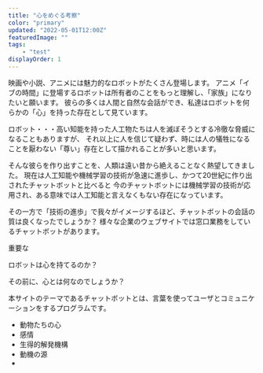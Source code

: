```yaml
---
title: "心をめぐる考察"
color: "primary"
updated: "2022-05-01T12:00Z"
featuredImage: ""
tags: 
    - "test"
displayOrder: 1
---
```


映画や小説、アニメには魅力的なロボットがたくさん登場します。
アニメ「イブの時間」に登場するロボットは所有者のことをもっと理解し、「家族」になりたいと願います。
彼らの多くは人間と自然な会話ができ、私達はロボットを何らかの「心」を持った存在として見ています。

ロボット・・・高い知能を持った人工物たちは人を滅ぼそうとする冷徹な脅威になることもありますが、
それ以上に人を信じて疑わず、時には人の犠牲になることを厭わない「尊い」存在として描かれることが多いと思います。

そんな彼らを作り出すことを、人類は遠い昔から絶えることなく熱望してきました。
現在は人工知能や機械学習の技術が急速に進歩し、かつて20世紀に作り出されたチャットボットと比べると
今のチャットボットには機械学習の技術が応用され、ある意味では人工知能と言えなくもない存在になっています。

その一方で「技術の進歩」で我々がイメージするほど、チャットボットの会話の質は良くなったでしょうか？
様々な企業のウェブサイトでは窓口業務をしているチャットボットがあります。

重要な

ロボットは心を持てるのか？  

その前に、心とは何なのでしょうか？



本サイトのテーマであるチャットボットとは、言葉を使ってユーザとコミュニケーションをするプログラムです。  

* 動物たちの心
* 感情
* 生得的解発機構
* 動機の源
* 

